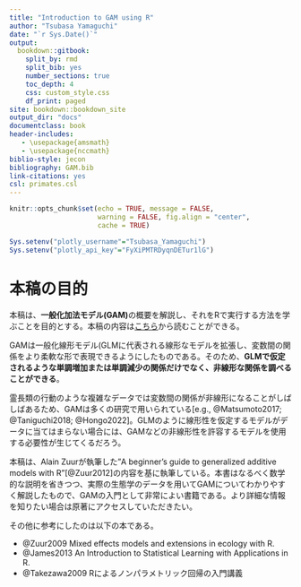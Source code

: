 ```yaml
--- 
title: "Introduction to GAM using R"
author: "Tsubasa Yamaguchi"
date: "`r Sys.Date()`"
output: 
  bookdown::gitbook:
    split_by: rmd  
    split_bib: yes  
    number_sections: true   
    toc_depth: 4 
    css: custom_style.css   
    df_print: paged
site: bookdown::bookdown_site  
output_dir: "docs"  
documentclass: book  
header-includes:
   - \usepackage{amsmath}
   - \usepackage{nccmath}
biblio-style: jecon    
bibliography: GAM.bib   
link-citations: yes
csl: primates.csl
---
```


```r
knitr::opts_chunk$set(echo = TRUE, message = FALSE,
                      warning = FALSE, fig.align = "center",
                      cache = TRUE)

Sys.setenv("plotly_username"="Tsubasa_Yamaguchi")
Sys.setenv("plotly_api_key"="FyXiPMTRDyqnDETur1lG")
```

# 本稿の目的 {-}   
本稿は、**一般化加法モデル(GAM)**の概要を解説し、それをRで実行する方法を学ぶことを目的とする。本稿の内容は[こちら](https://tsubasayamaguchi-jinrui.github.io/GAM_nyuumon/)から読むことができる。  

GAMは一般化線形モデル(GLMに代表される線形なモデルを拡張し、変数間の関係をより柔軟な形で表現できるようにしたものである。そのため、**GLMで仮定されるような単調増加または単調減少の関係だけでなく、非線形な関係を調べることができる**。  

霊長類の行動のような複雑なデータでは変数間の関係が非線形になることがしばしばあるため、GAMは多くの研究で用いられている[e.g., @Matsumoto2017; @Taniguchi2018; @Hongo2022]。GLMのように線形性を仮定するモデルがデータに当てはまらない場合には、GAMなどの非線形性を許容するモデルを使用する必要性が生じてくるだろう。  

本稿は、Alain Zuurが執筆した"A beginner's guide to generalized additive models with R"[@Zuur2012]の内容を基に執筆している。本書はなるべく数学的な説明を省きつつ、実際の生態学のデータを用いてGAMについてわかりやすく解説したもので、GAMの入門として非常によい書籍である。より詳細な情報を知りたい場合は原著にアクセスしていただきたい。  

その他に参考にしたのは以下の本である。  

- @Zuur2009 Mixed effects models and extensions in ecology with R. 
- @James2013 An Introduction to Statistical Learning with Applications in R.  
- @Takezawa2009 Rによるノンパラメトリック回帰の入門講義  
